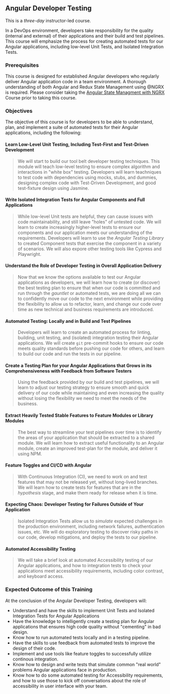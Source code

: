 ## Angular Developer Testing

This is a _three-day_ instructor-led course.

In a DevOps environment, developers take responsibility for the quality (internal and external) of their applications and their build and test pipelines. This course will emphasize the process for creating automated tests for our Angular applications, including low-level Unit Tests, and Isolated Integration Tests.

### Prerequisites

This course is designed for established Angular developers who regularly deliver Angular application code in a team environment. A thorough understanding of both Angular and Redux State Management using @NGRX is required. Please consider taking the [Angular State Managment with NGRX](/angular-training/angular-ngrx) Course prior to taking this course.

### Objectives

The  objective of this course is for developers to be able to understand, plan, and implement a suite of automated tests for their Angular applications, including the following:

#### Learn Low-Level Unit Testing, Including Test-First and Test-Driven Development

> We will start to build our tool belt developer testing techniques. This module will teach low-level testing to ensure complex algorithm and interactions in "white box" testing. Developers will learn teachniques to test code with dependencies using mocks, stubs, and dummies, designing complex code with Test-Driven Development, and good test-fixture design using Jasmine.

#### Write Isolated Integration Tests for Angular Components and Full Applications

> While low-level Unit tests are helpful, they can cause issues with code maintainability, and still leave "holes" of untested code. We will learn to create increasingly higher-level tests to ensure our components and our application meets our understanding of the requirements. Developers will learn to use the _Angular Testing Library_ to created Component tests that exercise the component in a variety of scenarios. We will also expore other testing tools like Cypress and Playwright.

#### Understand the Role of Developer Testing in Overall Application Delivery

> Now that we know the options available to test our Angular applications as developers, we will learn how to create (or discover) the best testing plan to ensure that when our code is committed and run through the _gauntlet_ or automated tests, we are doing all we can to confidently move our code to the next environment while providing the flexibility to allow us to refactor, learn, and change our code over time as new technical and business requirements are introduced.

#### Automated Testing: Locally and in Build and Test Pipelines

> Developers will learn to create an automated process for linting, building, unit testing, and (isolated) integration testing their Angular applications. We will create `git` pre-commit hooks to ensure our code meets quality standards before pushing our code for others, and learn to build our code and run the tests in our pipeline.

#### Create a Testing Plan for your Angular Applications that Grows in its Comprehensiveness with Feedback from Software Testers

> Using the feedback provided by our build and test pipelines, we will learn to adjust our testing strategy to ensure smooth and quick delivery of our code while maintaining and even increasing the quality without losing the flexibility we need to meet the needs of the business.

#### Extract Heavily Tested Stable Features to Feature Modules or Library Modules

> The best way to streamline your test pipelines over time is to identify the areas of your application that should be extracted to a shared module. We will learn how to extract useful functionality to an Angular module, create an improved test-plan for the module, and deliver it using NPM.

#### Feature Toggles and CI/CD with Angular

> With Continuous Integration (CI), we need to work on and test features that may not be released yet, without long-lived branches. We will learn how to create tests for features that are in the _hypothesis_ stage, and make them ready for release when it is time.

#### Expecting Chaos: Developer Testing for Failures Outside of Your Application

> Isolated Integration Tests allow us to _simulate_ expected challenges in the production environment, including network failures, authentication issues, etc. We will do exploratory testing to discover risky paths in our code, develop mitigations, and deploy the tests to our pipeline.

#### Automated Accessibility Testing

> We will take a brief look at automated Accessibility testing of our Angular applications, and how to integration tests to check your applications meet accessibility requirements, including color contrast, and keyboard access.

### Expected Outcome of this Training

At the conclusion of the Angular Developer Testing, developers will:

- Understand and have the skills to implement Unit Tests and Isolated Integration Tests for Angular Applications
- Have the knowledge to intelligently create a testing plan for Angular applications that ensures high code quality without "cementing" in bad design.
- Know how to run automated tests locally and in a testing pipeline.
- Have the skills to use feedback from automated tests to improve the design of their code.
- Implement and use tools like feature toggles to successfully utilize continous integration.
- Know how to design and write tests that simulate common "real world" problems Angular applications face in production.
- Know how to do some automated testing for Accessibility requirements, and how to use those to kick off conversations about the role of accessibility in user interface with your team.
